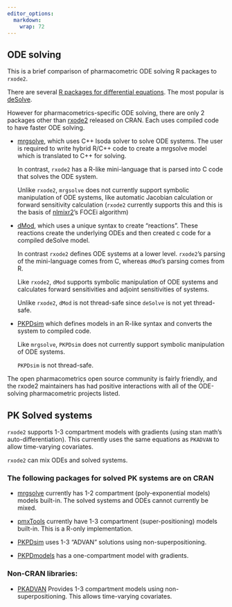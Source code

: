 ```yaml
---
editor_options: 
  markdown: 
    wrap: 72
---
```


## ODE solving

This is a brief comparison of pharmacometric ODE solving R packages to
`rxode2`.

There are several [R packages for differential
equations](https://CRAN.R-project.org/view=DifferentialEquations).
The most popular is
[deSolve](https://CRAN.R-project.org/package=deSolve).

However for pharmacometrics-specific ODE solving, there are only 2
packages other than [rxode2](https://cran.r-project.org/package=rxode2)
released on CRAN. Each uses compiled code to have faster ODE solving.

-   [mrgsolve](https://cran.r-project.org/package=mrgsolve), which uses
    C++ lsoda solver to solve ODE systems. The user is required to write
    hybrid R/C++ code to create a mrgsolve model which is translated to
    C++ for solving.

    In contrast, `rxode2` has a R-like mini-language that is parsed into
    C code that solves the ODE system.

    Unlike `rxode2`, `mrgsolve` does not currently support symbolic
    manipulation of ODE systems, like automatic Jacobian calculation or
    forward sensitivity calculation (`rxode2` currently supports this and
    this is the basis of
    [nlmixr2](https://CRAN.R-project.org/package=nlmixr2)'s FOCEi
    algorithm)

-   [dMod](https://CRAN.R-project.org/package=dMod), which uses a unique
    syntax to create "reactions". These reactions create the underlying
    ODEs and then created c code for a compiled deSolve model.

    In contrast `rxode2` defines ODE systems at a lower level. `rxode2`'s
    parsing of the mini-language comes from C, whereas `dMod`'s parsing
    comes from R.

    Like `rxode2`, `dMod` supports symbolic manipulation of ODE systems
    and calculates forward sensitivities and adjoint sensitivities of
    systems.

    Unlike `rxode2`, `dMod` is not thread-safe since `deSolve` is not yet
    thread-safe.

-   [PKPDsim](https://github.com/InsightRX/PKPDsim) which defines models
    in an R-like syntax and converts the system to compiled code.

    Like `mrgsolve`, `PKPDsim` does not currently support symbolic
    manipulation of ODE systems.

    `PKPDsim` is not thread-safe.

The open pharmacometrics open source community is fairly friendly, and
the rxode2 maintainers has had positive interactions with all of the
ODE-solving pharmacometric projects listed.

## PK Solved systems

`rxode2` supports 1-3 compartment models with gradients (using stan
math's auto-differentiation). This currently uses the same equations as
`PKADVAN` to allow time-varying covariates.

`rxode2` can mix ODEs and solved systems.

### The following packages for solved PK systems are on CRAN

-   [mrgsolve](https://cran.r-project.org/package=mrgsolve) currently
    has 1-2 compartment (poly-exponential models) models built-in. The
    solved systems and ODEs cannot currently be mixed.
-   [pmxTools](https://github.com/kestrel99/pmxTools) currently have 1-3
    compartment (super-positioning) models built-in. This is a R-only
    implementation.
-   [PKPDsim](https://github.com/InsightRX/PKPDsim) uses 1-3 "ADVAN"
    solutions using non-superpositioning.

-   [PKPDmodels](https://CRAN.R-project.org/package=PKPDmodels)
    has a one-compartment model with gradients.

### Non-CRAN libraries:

-   [PKADVAN](https://github.com/abuhelwa/PKADVAN_Rpackage) Provides 1-3
    compartment models using non-superpositioning. This allows
    time-varying covariates.
